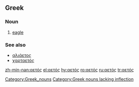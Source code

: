 ==Greek==

===Noun===
{{el-noun|m|aetós||}}
# [[eagle]]

===See also===
*[[αλιάετος]] <!-- fixed -->
*[[χαρταετός]] <!-- this is OK -->

[[Category:Greek_nouns]]
[[Category:Greek nouns lacking inflection]]

[[zh-min-nan:αετός]]
[[el:αετός]]
[[hy:αετός]]
[[ro:αετός]]
[[ru:αετός]]
[[tr:αετός]]